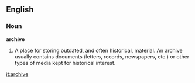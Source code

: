 ==English==
===Noun===
'''archive'''

#A place for storing outdated, and often historical, material.  An archive usually contains documents (letters, records, newspapers, etc.) or other types of media kept for historical interest.

[[it:archive]]